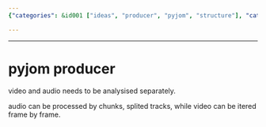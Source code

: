 ```yaml
---
{"categories": &id001 ["ideas", "producer", "pyjom", "structure"], "category": "Audio Processing", "date": "2023-12-22 23:52:59", "description": "The 'pyjom producer' is a process designed for analyzing audio and video separately. Audio can be processed in chunks or split tracks, allowing for more efficient analysis. However, to analyze the video, it needs to be iterated frame by frame.", "tags": *id001, "title": "pyjom producer"}

---
```


------

# pyjom producer

video and audio needs to be analysised separately.

audio can be processed by chunks, splited tracks, while video can be itered frame by frame.

